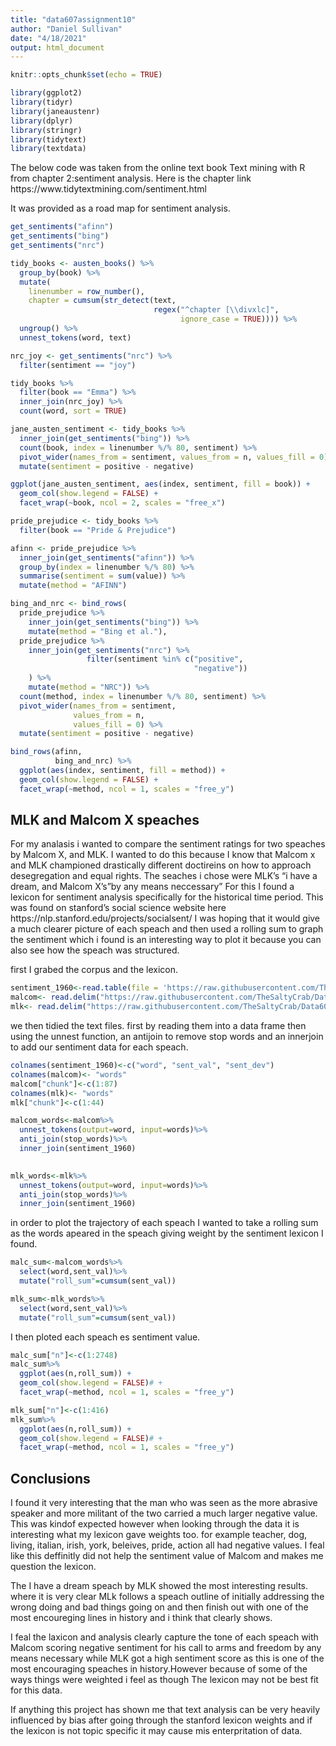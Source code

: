 ---
title: "data607assignment10"
author: "Daniel Sullivan"
date: "4/18/2021"
output: html_document
---

```{r setup, include=FALSE}
knitr::opts_chunk$set(echo = TRUE)
```

```{r load libraries and data, message=FALSE, warning=FALSE}
library(ggplot2)
library(tidyr)
library(janeaustenr)
library(dplyr)
library(stringr)
library(tidytext)
library(textdata)
```

The below code was taken from the online text book Text mining with R from chapter 2:sentiment analysis. Here is the chapter link https://www.tidytextmining.com/sentiment.html

It was provided as a road map for sentiment analysis. 
```{r}

get_sentiments("afinn")
get_sentiments("bing")
get_sentiments("nrc")
```

```{r}
tidy_books <- austen_books() %>%
  group_by(book) %>%
  mutate(
    linenumber = row_number(),
    chapter = cumsum(str_detect(text, 
                                regex("^chapter [\\divxlc]", 
                                      ignore_case = TRUE)))) %>%
  ungroup() %>%
  unnest_tokens(word, text)

nrc_joy <- get_sentiments("nrc") %>% 
  filter(sentiment == "joy")

tidy_books %>%
  filter(book == "Emma") %>%
  inner_join(nrc_joy) %>%
  count(word, sort = TRUE)

jane_austen_sentiment <- tidy_books %>%
  inner_join(get_sentiments("bing")) %>%
  count(book, index = linenumber %/% 80, sentiment) %>%
  pivot_wider(names_from = sentiment, values_from = n, values_fill = 0) %>% 
  mutate(sentiment = positive - negative)

ggplot(jane_austen_sentiment, aes(index, sentiment, fill = book)) +
  geom_col(show.legend = FALSE) +
  facet_wrap(~book, ncol = 2, scales = "free_x")
```

```{r}
pride_prejudice <- tidy_books %>% 
  filter(book == "Pride & Prejudice")

afinn <- pride_prejudice %>% 
  inner_join(get_sentiments("afinn")) %>% 
  group_by(index = linenumber %/% 80) %>% 
  summarise(sentiment = sum(value)) %>% 
  mutate(method = "AFINN")

bing_and_nrc <- bind_rows(
  pride_prejudice %>% 
    inner_join(get_sentiments("bing")) %>%
    mutate(method = "Bing et al."),
  pride_prejudice %>% 
    inner_join(get_sentiments("nrc") %>% 
                 filter(sentiment %in% c("positive", 
                                         "negative"))
    ) %>%
    mutate(method = "NRC")) %>%
  count(method, index = linenumber %/% 80, sentiment) %>%
  pivot_wider(names_from = sentiment,
              values_from = n,
              values_fill = 0) %>% 
  mutate(sentiment = positive - negative)

bind_rows(afinn, 
          bing_and_nrc) %>%
  ggplot(aes(index, sentiment, fill = method)) +
  geom_col(show.legend = FALSE) +
  facet_wrap(~method, ncol = 1, scales = "free_y")
```

## MLK and Malcom X speaches

For my analasis i wanted to compare the sentiment ratings for two speaches by Malcom X, and MLK. I wanted to do this because I know that Malcom x and MLK championed drastically different doctireins on how to approach desegregation and equal rights. The seaches i chose were MLK's "i have a dream, and Malcom X's "by any means neccessary" For this I found a lexicon for sentiment analysis specifically for the historical time period. This was found on stanford's social science website here https://nlp.stanford.edu/projects/socialsent/ I was hoping that it would give a much clearer picture of each speach and then used a rolling sum to graph the sentiment which i found is an interesting way to plot it because you can also see how the speach was structured. 

first I grabed the corpus and the lexicon. 
```{r}
sentiment_1960<-read.table(file = 'https://raw.githubusercontent.com/TheSaltyCrab/Data607week10/main/1960.tsv', sep = '\t', header = TRUE)
malcom<- read.delim("https://raw.githubusercontent.com/TheSaltyCrab/Data607week10/main/Malcom_anymeans.txt", header = FALSE)
mlk<- read.delim("https://raw.githubusercontent.com/TheSaltyCrab/Data607week10/main/mlk_dream.txt", header = FALSE)
```


we then tidied the text files. first by reading them into a data frame then using the unnest function, an antijoin to remove stop words and an innerjoin to add our sentiment data for each speach.
```{r}
colnames(sentiment_1960)<-c("word", "sent_val", "sent_dev")
colnames(malcom)<- "words"
malcom["chunk"]<-c(1:87)
colnames(mlk)<- "words"
mlk["chunk"]<-c(1:44)

malcom_words<-malcom%>%
  unnest_tokens(output=word, input=words)%>%
  anti_join(stop_words)%>%
  inner_join(sentiment_1960)

  
mlk_words<-mlk%>%
  unnest_tokens(output=word, input=words)%>%
  anti_join(stop_words)%>%
  inner_join(sentiment_1960)
```

in order to plot the trajectory of each speach I wanted to take a rolling sum as the words apeared in the speach giving weight by the sentiment lexicon I found. 
```{r}
malc_sum<-malcom_words%>%
  select(word,sent_val)%>%
  mutate("roll_sum"=cumsum(sent_val))

mlk_sum<-mlk_words%>%
  select(word,sent_val)%>%
  mutate("roll_sum"=cumsum(sent_val))
```

I then ploted each speach es sentiment value.
```{r}
malc_sum["n"]<-c(1:2748)
malc_sum%>%
  ggplot(aes(n,roll_sum)) +
  geom_col(show.legend = FALSE)# +
  facet_wrap(~method, ncol = 1, scales = "free_y")
```

```{r}
mlk_sum["n"]<-c(1:416)
mlk_sum%>%
  ggplot(aes(n,roll_sum)) +
  geom_col(show.legend = FALSE)# +
  facet_wrap(~method, ncol = 1, scales = "free_y")

```
## Conclusions

I found it very interesting that the man who was seen as the more abrasive speaker and more militant of the two carried a much larger negative value. This was kindof expected however when looking through the data it is interesting what my lexicon gave weights too. for example teacher, dog, living, italian, irish, york, beleives, pride, action all had negative values. I feal like this deffinitly did not help the sentiment value of Malcom and makes me question the lexicon.

The I have a dream speach by MLK showed the most interesting results. where it is very clear MLk follows a speach outline of initially addressing the wrong doing and bad things going on and then finish out with one of the most encoureging lines in history and i think that clearly shows.

I feal the laxicon and analysis clearly capture the tone of each speach with Malcom scoring negative sentiment for his call to arms and freedom by any means necessary while MLK got a high sentiment score as this is one of the most encouraging speaches in history.However because of some of the ways things were weighted i feel as though The lexicon may not be best fit for this data.

If anything this project has shown me that text analysis can be very heavily influenced by bias after going through the stanford lexicon weights and if the lexicon is not topic specific it may cause mis enterpritation of data.

